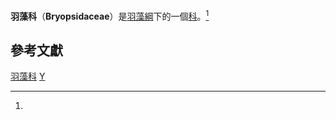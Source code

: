 {{Automatic taxobox
| taxon = Bryopsidaceae
| image = 
| image_caption = 
| authority = Bory, 1929
| subdivision_ranks = [[屬|屬]]<ref name="Algaebase">{{cite web | url = http://www.algaebase.org/browse/taxonomy/?id=5220 | publisher = ''AlgaeBase version 4.2'' World-wide electronic publication, National University of Ireland, Galway | accessdate = 2007-09-23 | title = Family: Bryopsidaceae taxonomy browser | author = Guiry, M.D. & Guiry, G.M. | year = 2007 | archive-date = 2019-12-15 | archive-url = https://web.archive.org/web/20191215192657/https://www.algaebase.org/browse/taxonomy/?id=5220 | dead-url = no }}</ref>
| subdivision =
* ''[[Bryopsidella|Bryopsidella]]''
* [[羽藻屬|羽藻屬]] ''Bryopsis''
* ''[[Lambia|Lambia]]''
* ''[[Pseudobryopsis|Pseudobryopsis]]''
* ''[[Pseudoderbesia|Pseudoderbesia]]''
* [[絲毛藻屬|絲毛藻屬]] ''Trichosolen''
}}

'''羽藻科'''（'''Bryopsidaceae'''）是[[羽藻綱|羽藻綱]]下的一個[[科|科]]。<ref name="Algaebase"/>

==參考文獻==

{{reflist|1}}
{{Taxonbar|from=Q2710526}}

[[Category:羽藻科|]]
[[Category:羽藻目|Y]]